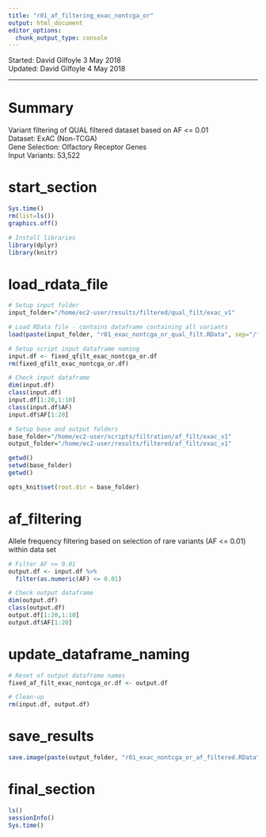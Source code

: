 ```yaml
---
title: "r01_af_filtering_exac_nontcga_or"
output: html_document
editor_options: 
  chunk_output_type: console
---
```


Started: David Gilfoyle 3 May 2018  
Updated: David Gilfoyle 4 May 2018

---

# Summary

Variant filtering of QUAL filtered dataset based on AF <= 0.01  
Dataset: ExAC (Non-TCGA)  
Gene Selection: Olfactory Receptor Genes  
Input Variants: 53,522

# start_section

```r

Sys.time()
rm(list=ls())
graphics.off()

# Install libraries
library(dplyr)
library(knitr)

```

# load_rdata_file

```r

# Setup input folder
input_folder="/home/ec2-user/results/filtered/qual_filt/exac_v1"

# Load RData file - contains dataframe containing all variants
load(paste(input_folder, "r01_exac_nontcga_or_qual_filt.RData", sep="/"))

# Setup script input dataframe naming
input.df <- fixed_qfilt_exac_nontcga_or.df
rm(fixed_qfilt_exac_nontcga_or.df)

# Check input dataframe
dim(input.df)
class(input.df)
input.df[1:20,1:10]
class(input.df$AF)
input.df$AF[1:20]

# Setup base and output folders
base_folder="/home/ec2-user/scripts/filtration/af_filt/exac_v1"
output_folder="/home/ec2-user/results/filtered/af_filt/exac_v1"

getwd()
setwd(base_folder)
getwd()

opts_knit$set(root.dir = base_folder)

```

# af_filtering

Allele frequency filtering based on selection of rare variants (AF <= 0.01) within data set

```r

# Filter AF <= 0.01
output.df <- input.df %>% 
  filter(as.numeric(AF) <= 0.01)

# Check output dataframe
dim(output.df)
class(output.df)
output.df[1:20,1:10]
output.df$AF[1:20]

```

# update_dataframe_naming

```r

# Reset of output dataframe names
fixed_af_filt_exac_nontcga_or.df <- output.df

# Clean-up
rm(input.df, output.df)

```

# save_results

```r

save.image(paste(output_folder, "r01_exac_nontcga_or_af_filtered.RData", sep="/"))

```

# final_section

```r

ls()
sessionInfo()
Sys.time()

```

